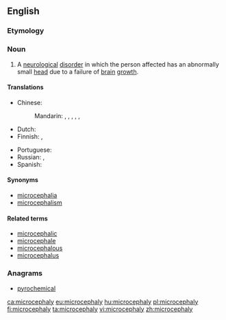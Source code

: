 ==English==

===Etymology===
{{confix|micro|cephaly|lang=en}}

===Noun===
{{wikipedia}}
{{en-noun|~|microcephalies}}

# A [[neurological]] [[disorder]] in which the person affected has an abnormally small [[head]] due to a failure of [[brain]] [[growth]].

====Translations====
{{trans-top|neurological disorder}}
* Chinese:
*: Mandarin: {{t|cmn|畸形小頭|sc=Hani}}, {{t|cmn|畸形小头|tr=jīxíng xiǎotóu|sc=Hani}}, {{t|cmn|小頭畸形|sc=Hani}}, {{t|cmn|小头畸形|tr=xiǎotóu jīxíng|sc=Hani}}, {{t|cmn|小腦症|sc=Hani}}, {{t|cmn|小脑症|tr=xiǎonǎozhèng|sc=Hani}}
* Dutch: {{t|nl|microcefalie|f}}
* Finnish: {{t|fi|pienipäisyys}}, {{t+|fi|mikrokefalia}}
{{trans-mid}}
* Portuguese: {{t+|pt|microcefalia|f}}
* Russian: {{t+|ru|микроцефа́лия|f}}, {{t|ru|микрокефа́лия|f}}
* Spanish: {{t+|es|microcefalia|f}}
{{trans-bottom}}

====Synonyms====
* [[microcephalia]]
* [[microcephalism]]

====Related terms====
* [[microcephalic]]
* [[microcephale]]
* [[microcephalous]]
* [[microcephalus]]

===Anagrams===
* [[pyrochemical#English|pyrochemical]]

[[ca:microcephaly]]
[[eu:microcephaly]]
[[hu:microcephaly]]
[[pl:microcephaly]]
[[fi:microcephaly]]
[[ta:microcephaly]]
[[vi:microcephaly]]
[[zh:microcephaly]]